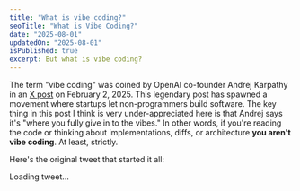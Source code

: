 ```yaml
---
title: "What is vibe coding?"
seoTitle: "What is Vibe Coding?"
date: "2025-08-01"
updatedOn: "2025-08-01"
isPublished: true
excerpt: But what is vibe coding?
---
```


The term "vibe coding" was coined by OpenAI co-founder Andrej Karpathy in an [X post](https://x.com/karpathy/status/1886192184808149383) on February 2, 2025. This legendary post has spawned a movement where startups let non-programmers build software. The key thing in this post I think is very under-appreciated here is that Andrej says it's "where you fully give in to the vibes." In other words, if you're reading the code or thinking about implementations, diffs, or architecture **you aren't vibe coding**. At least, strictly.

Here's the original tweet that started it all:

<div data-tweet-id="tweet-1886192184808149383" class="tweet-placeholder">Loading tweet...</div>
